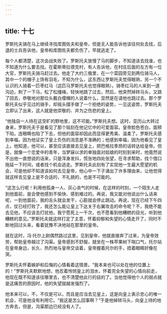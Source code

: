 ```yaml
---
---
---
```

title: 十七
---



罗斯托夫骑在马上继续寻找库图佐夫和皇帝，但是无人能告诉他该往何处去找，后退的士兵告诉他，皇帝和库图佐夫都负伤了，早就逃走了。

每个人都清楚，这次会战失败了。罗斯托夫放慢了马的脚步，不知道该去找谁，也不知道为什么要去找。在霍斯蒂拉德克村，有人告诉他，在村庄后面的左方有一位大官，罗斯托夫骑马赶过去。他走了大约三俄里，在一个菜园旁见到两位骑马人，其中一个的帽子上饰有羽毛，不知为什么，这东西让罗斯托夫觉得眼熟，另一个不认识的人骑着一匹枣红马（这匹马罗斯托夫也觉得眼熟）。骑枣红马的人来到一道沟边，刺了一下马，松了松缰绳，轻快地跳了过去，然后，他突然掉转马头，又跳了回去，恭敬地对那位头戴白缨帽的人说着什么，显然是在请他也跳过去。那个罗斯托夫似乎见过的骑手，却摇头摆手做了一个拒绝的姿势，一见这姿势，罗斯托夫立即认了出来，这人就是他崇敬的、并为之伤悲的皇上。

“他独自一人待在这空旷的野地里，这不可能。”罗斯托夫想。这时，亚历山大转过身来，罗斯托夫于是看见了那个铭刻在他记忆中的可爱面容。皇帝脸色苍白，面颊下陷，连眼睛也陷了下去，但他的面容却因此而显得更秀美、温柔了。罗斯托夫感到幸福，因为他证实了皇上负伤的消息是不准确的；他感到幸福，因为他看见了皇上。他知道，他可以，甚至应该直接去见皇上，把巴格拉季昂的话转达给皇帝。但是，就像一个恋爱中的青年，当梦寐以求的单独面对姑娘的时刻到来时，他竟然说不出他一直想说的话来，只是浑身发抖，慌张地四处张望，在寻求帮助，找个借口拖延一下时间，或者找个机会逃走。罗斯托夫此刻有了实现他一生最大愿望的机会，可是他却不知道该如何去见皇帝，他心中一下子涌出了许多理由来，让他觉得就这样去见皇上是不合适的，不礼貌的，也是不可能的。

“这怎么行呢！利用他孤身一人、灰心丧气的时候，在这样的时刻，一个陌生人走到他面前，是会使他感到不愉快、感到难过的。再说，我又能对他说出什么话来呢，一到他面前，我的舌头就会发干，心脏就会停止跳动。再说，现在已经下午四点，仗已经打败了，我还怎么能让皇上下达关于右翼攻击的命令呢？不，我绝不能去见他，不应该去打扰他，我宁愿死上一千次，也不愿看到他糟糕的目光，听到他糟糕的意见。”罗斯托夫就这样打定了主意，怀着抑郁和失望的心情走开了，同时不断地回过头来，看着犹豫不决地站在那里的皇帝。

就在这时，冯·托尔上尉偶然路过这里，见到皇帝，他就直接奔了过来，为皇帝效劳，帮助皇帝越过了沟渠。皇帝感到不舒服，就坐在一株苹果树下喘口气，托尔站在皇帝身边，长久、热烈地与皇帝交谈着，皇帝握着托尔的手，捂着眼睛好像在哭。

罗斯托夫怀着嫉妒和后悔的心情看着这情景。“我本来也可以处在他的位置上的！”罗斯托夫默默地想，他忍着怜悯皇上的泪水，怀着完全失望的心情向前走，他现在既不知道该往哪里去，也不清楚他此行的目的了。当他觉得他个人的弱点就是这痛苦的原因时，他的失望就越发强烈了。

他本来可以，不，不仅是可以，而且是应当去见皇上，这是向皇上表示忠心的唯一机会，可是他没有利用它。“我这是怎么回事啊？”于是他掉转马头，向皇上待的地方奔去，但是，沟渠那边已经没有人了。
